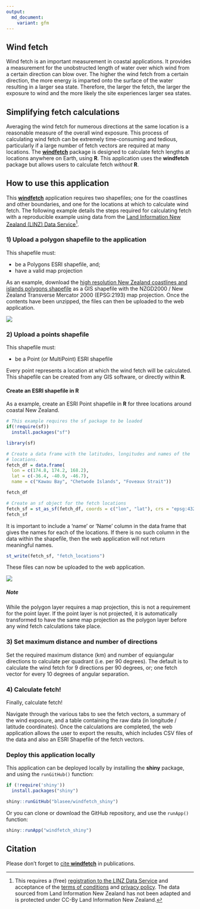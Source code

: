 ```yaml
---
output:
  md_document:
    variant: gfm
---
```


## Wind fetch

Wind fetch is an important measurement in coastal applications. It provides a measurement for the unobstructed length of water over which wind from a certain direction can blow over. The higher the wind fetch from a certain direction, the more energy is imparted onto the surface of the water resulting in a larger sea state. Therefore, the larger the fetch, the larger the exposure to wind and the more likely the site experiences larger sea states.

## Simplifying fetch calculations

Averaging the wind fetch for numerous directions at the same location is a reasonable measure of the overall wind exposure. This process of calculating wind fetch can be extremely time-consuming and tedious, particularly if a large number of fetch vectors are required at many locations. The [**windfetch**](https://github.com/blasee/windfetch) package is designed to calculate fetch lengths at locations anywhere on Earth, using  **R**. This application uses the **windfetch** package but allows users to calculate fetch *without* **R**.

## How to use this application

This [**windfetch**](https://github.com/blasee/windfetch) application requires two shapefiles; one for the coastlines and other boundaries, and one for the locations at which to calculate wind fetch. The following example details the steps required for calculating fetch with a reproducible example using data from the [Land Information New Zealand (LINZ) Data Service](https://data.linz.govt.nz/)[^1].

### 1) Upload a polygon shapefile to the application

This shapefile must:

* be a Polygons ESRI shapefile, and;
* have a valid map projection

As an example, download the [high resolution New Zealand coastlines and islands polygons shapefile](https://data.linz.govt.nz/layer/1153-nz-coastlines-and-islands-polygons-topo-150k/) as a GIS shapefile with the NZGD2000 / New Zealand Transverse Mercator 2000 (EPSG:2193) map projection. Once the contents have been unzipped, the files can then be uploaded to the web application.

![](./figures/upload_poly.png)

### 2) Upload a points shapefile

This shapefile must:

* be a Point (or MultiPoint) ESRI shapefile

Every point represents a location at which the wind fetch will be calculated. This shapefile can be created from any GIS software, or directly within **R**.

#### Create an ESRI shapefile in **R**

As a example, create an ESRI Point shapefile in **R** for three locations around coastal New Zealand.

```r
# This example requires the sf package to be loaded
if(!require(sf))
  install.packages("sf")

library(sf)

# Create a data frame with the latitudes, longitudes and names of the
# locations.
fetch_df = data.frame(
  lon = c(174.8, 174.2, 168.2),
  lat = c(-36.4, -40.9, -46.7),
  name = c("Kawau Bay", "Chetwode Islands", "Foveaux Strait"))

fetch_df

# Create an sf object for the fetch locations
fetch_sf = st_as_sf(fetch_df, coords = c("lon", "lat"), crs = "epsg:4326")
fetch_sf
```

It is important to include a 'name' or 'Name' column in the data frame that 
gives the names for each of the locations. If there is no such column in the 
data within the shapefile, then the web application will not return 
meaningful names.

```r
st_write(fetch_sf, "fetch_locations")
```

These files can now be uploaded to the web application.

![](./figures/upload_point.png)

##### Note
While the polygon layer requires a map projection, this is not a requirement
for the point layer. If the point layer is not projected, it is automatically 
transformed to have the same map projection as the polygon layer before any 
wind fetch calculations take place.

### 3) Set maximum distance and number of directions

Set the required maximum distance (km) and number of equiangular directions to 
calculate per quadrant (i.e. per 90 degrees). The default is to calculate the
wind fetch for 9 directions per 90 degrees, or; one fetch vector for every 10 
degrees of angular separation.

### 4) Calculate fetch!

Finally, calculate fetch! 

Navigate through the various tabs to see the fetch 
vectors, a summary of the wind exposure, and a table containing the raw data 
(in longitude / latitude coordinates). Once the calculations are completed, 
the web application allows the user to export the results, which includes CSV
files of the data and also an ESRI Shapefile of the fetch vectors.

### Deploy this application locally

This application can be deployed locally by installing the **shiny** package, 
and using the `runGitHub()` function:

```r
if (!require('shiny')) 
  install.packages("shiny")

shiny::runGitHub("blasee/windfetch_shiny")
```

Or you can clone or download the GitHub repository, and use the `runApp()` function:

```r
shiny::runApp("windfetch_shiny")
```

## Citation

Please don't forget to [cite **windfetch**](https://github.com/blasee/windfetch#citation) in
publications.


[^1]: This requires a (free) [registration to the LINZ Data Service](https://data.linz.govt.nz/accounts/register/) and acceptance of the [terms of conditions](https://data.linz.govt.nz/terms-of-use/) and [privacy policy](https://data.linz.govt.nz/privacy-policy/). The data sourced from
Land Information New Zealand has not been adapted and is protected under 
CC-By Land Information New Zealand.
